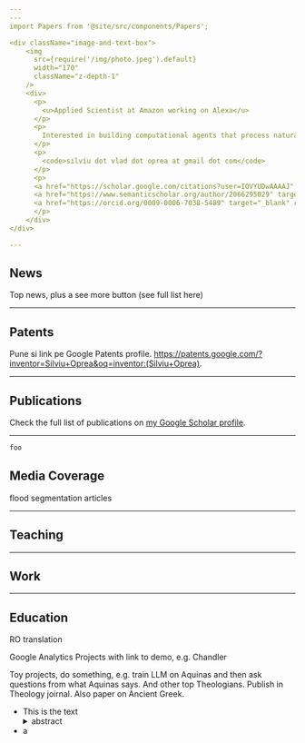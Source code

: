 ```yaml
---
---
import Papers from '@site/src/components/Papers';

<div className="image-and-text-box">
    <img
      src={require('/img/photo.jpeg').default}
      width="170"
      className="z-depth-1"
    />
    <div>
      <p>
        <u>Applied Scientist at Amazon working on Alexa</u>
      </p>
      <p>
        Interested in building computational agents that process natural language and react in a manner that brings value to our lives.
      </p>
      <p>
        <code>silviu dot vlad dot oprea at gmail dot com</code>
      </p>
      <p>
      <a href="https://scholar.google.com/citations?user=IOVYUDwAAAAJ" target="_blank" rel="noopener noreferrer" className="image-and-text-box-icon navbar__icon navbar__google_scholar"></a>
      <a href="https://www.semanticscholar.org/author/2066295029" target="_blank" rel="noopener noreferrer" className="image-and-text-box-icon navbar__icon navbar__semantic_scholar"></a>
      <a href="https://orcid.org/0009-0006-7038-5489" target="_blank" rel="noopener noreferrer" className="image-and-text-box-icon navbar__icon navbar__orcid"></a>
      </p>
    </div>
</div>

---
```


## News

Top news, plus a see more button (see full list here)

---

## Patents

Pune si link pe Google Patents profile. https://patents.google.com/?inventor=Silviu+Oprea&oq=inventor:(Silviu+Oprea).

---

## Publications

<Papers language="en" />

Check the full list of publications on [my Google Scholar profile](https://scholar.google.com/citations?user=IOVYUDwAAAAJ).

---

```python
foo
```

## Media Coverage

flood segmentation articles

---

## Teaching

---

## Work

---

## Education

RO translation

Google Analytics
Projects with link to demo, e.g. Chandler

Toy projects, do something, e.g. train LLM on Aquinas and then ask questions from what Aquinas says. And other top Theologians.
Publish in Theology joirnal.
Also paper on Ancient Greek.

<ul>
<li>
This is the text
<details><summary>abstract</summary>
<p>
this is the abstract
</p>
</details>
</li>
<li>
a
</li>
</ul>
